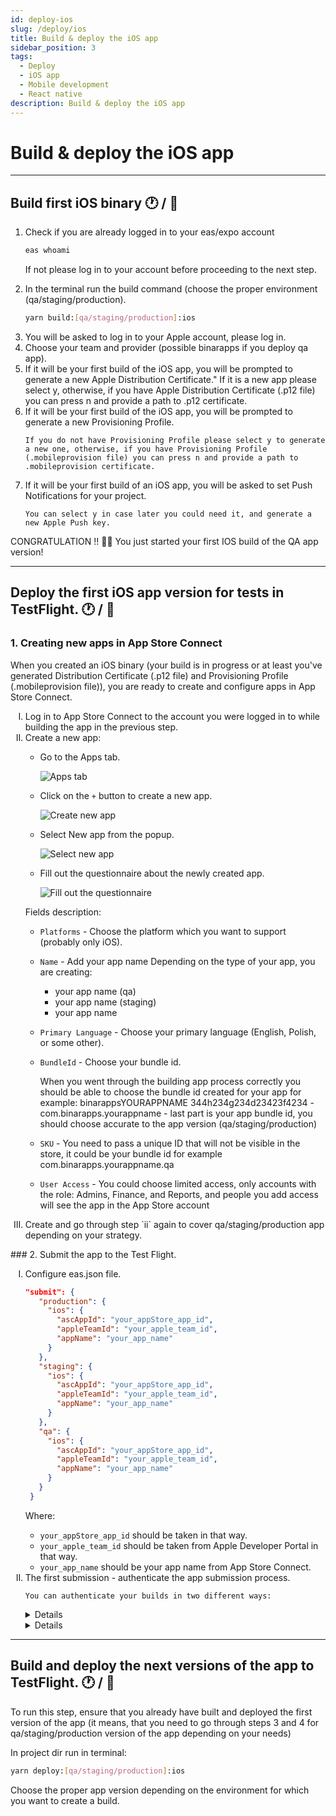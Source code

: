 ```yaml
---
id: deploy-ios
slug: /deploy/ios
title: Build & deploy the iOS app
sidebar_position: 3
tags:
  - Deploy
  - iOS app
  - Mobile development
  - React native
description: Build & deploy the iOS app
---
```



# Build & deploy the iOS app

---

## Build first iOS binary 🕐 / 📱

<ol>
<li>Check if you are already logged in to your eas/expo account</li>

```bash
eas whoami
```

If not please log in to your account before proceeding to the next step.

<li>
  In the terminal run the build command (choose the proper environment (qa/staging/production).
</li>

```bash
yarn build:[qa/staging/production]:ios
```

<li>You will be asked to log in to your Apple account, please log in.</li>
<li>Choose your team and provider (possible binarapps if you deploy qa app).</li>
<li>
    If it will be your first build of the iOS app, you will be prompted to generate a new Apple Distribution Certificate." 
    If it is a new app please select y, otherwise, if you have Apple Distribution Certificate (.p12 file) you can press n and provide a path to .p12 certificate.
</li>
<li>
    If it will be your first build of the iOS app, you will be prompted to generate a new Provisioning Profile. 
    
    
    If you do not have Provisioning Profile please select y to generate a new one, otherwise, if you have Provisioning Profile (.mobileprovision file) you can press n and provide a path to .mobileprovision certificate.
</li>
<li>
    If it will be your first build of an iOS app, you will be asked to set Push Notifications for your project. 
    
    
    You can select y in case later you could need it, and generate a new Apple Push key.
</li>
</ol>

CONGRATULATION !! 🥳🥳 You just started your first IOS build of the QA app version!

---

## Deploy the first iOS app version for tests in TestFlight. 🕐 / 📱

### 1. Creating new apps in App Store Connect

When you created an iOS binary (your build is in progress or at least you've generated Distribution Certificate (.p12 file) and Provisioning Profile (.mobileprovision file)), you are ready to create and configure apps in App Store Connect.

<ol type="I">
<li>Log in to App Store Connect to the account you were logged in to while building the app in the previous step.</li>
<li>
Create a new app:

- Go to the Apps tab.

  ![Apps tab](../../static/img/deploy_apps.png)

- Click on the `+` button to create a new app.

  ![Create new app](../../static/img/deploy_add_button.png)

- Select New app from the popup.

  ![Select new app](../../static/img/deploy_new_app.png)

- Fill out the questionnaire about the newly created app.

  ![Fill out the questionnaire](../../static/img/deploy_new_form.png)

Fields description:

- `Platforms` - Choose the platform which you want to support (probably only iOS).

- `Name` - Add your app name Depending on the type of your app, you are creating:

  - your app name (qa)
  - your app name (staging)
  - your app name

- `Primary Language` - Choose your primary language (English, Polish, or some other).

- `BundleId` - Choose your bundle id.

  When you went through the building app process correctly you should be able to choose the bundle id created for your app for example:
  binarappsYOURAPPNAME 344h234g234d23423f4234 - com.binarapps.yourappname - last part is your app bundle id, you should choose accurate to the app version (qa/staging/production)

- `SKU` - You need to pass a unique ID that will not be visible in the store, it could be your bundle id for example com.binarapps.yourappname.qa

- `User Access` - You could choose limited access, only accounts with the role: Admins, Finance, and Reports, and people you add access will see the app in the App Store account

</li>
<li>Create and go through step `ii` again to cover qa/staging/production app depending on your strategy.</li>
</ol>
### 2. Submit the app to the Test Flight.
<ol type="I">
<li>
Configure eas.json file.

```json
"submit": {
   "production": {
     "ios": {
       "ascAppId": "your_appStore_app_id",
       "appleTeamId": "your_apple_team_id",
       "appName": "your_app_name"
     }
   },
   "staging": {
     "ios": {
       "ascAppId": "your_appStore_app_id",
       "appleTeamId": "your_apple_team_id",
       "appName": "your_app_name"
     }
   },
   "qa": {
     "ios": {
       "ascAppId": "your_appStore_app_id",
       "appleTeamId": "your_apple_team_id",
       "appName": "your_app_name"
     }
   }
 }
```

Where:

- `your_appStore_app_id` should be taken in that way.
- `your_apple_team_id` should be taken from Apple Developer Portal in that way.
- `your_app_name` should be your app name from App Store Connect.

</li>
<li>
    The first submission - authenticate the app submission process. 
    
    You can authenticate your builds in two different ways:

<Details title="App Store Connect API Key.">

To use this method you will need access to the App Store Connect account with the role of Account Holder. If you do not have such access, please authenticate with method

<ol type="a">
<li>Generate API key - follow the instruction.</li>
<li>Save AuthKey.p8 file, key ID, and Issuer ID.</li>
<li>
Ensure that the build you want to submit is completed correctly.

In project dir terminal run:

```bash
eas build:list --channel [qa/staging/production]
```

And check the last build. (choose the proper channel depending on your build/app environment)

</li>
<li>
Start the submission process, in project dir run the following command:

```bash
eas submit -p ios --latest
```

If you want to submit a different build than the latest one, you can run:

```bash
eas submit -p ios --id your_build_id
```

Where in place of your_build_id you could pass the id of the build from the build list (previous step).

For the first submission you will need to go through the following questions:

- Select what to use for your project: Add a new ASC API Key
- Generate a new App Store Connect API Key: no
- Path to App Store Connect API Key: AuthKey_YOUR-KEY-ID.p8
- Key ID: YOUR-KEY-ID (to be get from the instruction)
- Issuer ID: YOUR-ISSUER-ID (to be get from the instruction)

After applying this data submission process will start. CONGRATULATIONS !! 🥳🥳 You have just started your first iOS build submission!

</li>
</ol>
</Details>

<Details title="Apple App-Specific Password.">

1. Generate App-Specific Password - [follow the instruction.](https://github.com/expo/fyi/blob/main/apple-app-specific-password.md)

   You can name your App-specific password for example as EAS submit.

2. Copy the newly generated password. (if not copied, please create a new App-Specific Password, and remove the previous one).
3. Store password in expo service (we will name it → EXPO_APPLE_APP_SPECIFIC_PASSWORD).

   In project dir terminal run:

   ```bash
   eas secret:create --scope project --name EXPO_APPLE_APP_SPECIFIC_PASSWORD --value   YOUR_GENERATED_APP_SPECIFIC_PASSWORD --type string
   ```

   In place of YOUR_GENERATED_APP_SPECIFIC_PASSWORD provide your generated password.

4. Configure eas.json file, to authenticate the submission process with your App-Specific Password.

   Add the following lines (do not remove existing configuration added in 4.b.i step).

   ```
   "submit": {
       "production": {
         "ios": {
           "appleId": "your_apple_id",
         }
       },
       "staging": {
         "ios": {
           "appleId": "your_apple_id",
         }
       },
       "qa": {
         "ios": {
           "appleId": "your_apple_id",
         }
       }
   }
   ```

   Where your_apple_id is your apple ID with access to App Store Connect. (for example m.baumruck@binarapps.com)

5. Store your apple account password as an expo secret in the expo service.

   To allow other users and CI to submit the app to the store, and sign in with an app-specific password, you need to allow expo services to authenticate with your account. To do that, expo service will log in to your apple account with your apple id (provided in eas.json in the previous step and apple password (stored as a secret on the expo service).

   In project dir terminal run:

   ```bash
   eas secret:create --scope project --name EXPO_APPLE_PASSWORD --value YOUR_APPLE_PASSWORD --type string
   ```

   In place of YOUR_APPLE_PASSWORD provide your apple password.

   You can also add `EXPO_APPLE_PASSWORD` to `.env` file and when doing deploy it will be added automatically

6. Start the submission process, in project dir run the following command:

   ```bash
   eas submit -p ios --latest
   ```

   If you want to submit a different build than the latest one, you can run:

   ```bash
   eas submit -p ios --id your_build_id
   ```

   Where in place of your_build_id you could pass the id of the build from the build list (previous step).

**CONGRATULATIONS !! 🥳🥳 You have just started your first iOS build submission!**

</Details>

</li>

</ol>

---

## Build and deploy the next versions of the app to TestFlight. 🕐 / 📱

To run this step, ensure that you already have built and deployed the first version of the app (it means, that you need to go through steps 3 and 4 for qa/staging/production version of the app depending on your needs)

In project dir run in terminal:

```bash
yarn deploy:[qa/staging/production]:ios
```

Choose the proper app version depending on the environment for which you want to create a build.
